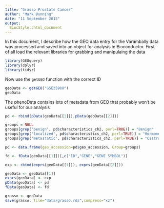 ```yaml
---
title: "Grasso Prostate Cancer"
author: "Mark Dunning"
date: "11 September 2015"
output:
  BiocStyle::html_document
---
```


In this document, I describe how the GEO data entry for the Varambally data was processed and saved into an object for analysis in Bioconductor. First of all load the relevant libraries for grabbing and manipulaing the data

```r
library(GEOquery)
library(dplyr)
library(tidyr)

```

Now use the `getGEO` function with the correct ID

```r

geoData <- getGEO("GSE35988")
geoData
```

The phenoData contains lots of metadata from GEO that probably won't be useful for our analysis

```r
pd <- rbind(pData(geoData[[1]]),pData(geoData[[2]]))

groups = NULL
groups[grep('benign', pd$characteristics_ch2, perl=TRUE)] = "Benign"
groups[grep('localized', pd$characteristics_ch2, perl=TRUE)] = "HormomeDependant"
groups[grep('metastatic', pd$characteristics_ch2, perl=TRUE)] = "CastrateResistant"

pd <- data.frame(geo_accession=pd$geo_accession, Group=groups)

fd <- fData(geoData[[1]])[,c("ID","GENE","GENE_SYMBOL")]

exp <- cbind(exprs(geoData[[1]]), exprs(geoData[[2]]))

geoData <- geoData[[1]]
exprs(geoData) <- exp
pData(geoData) <- pd
fData(geoData) <- fd

grasso <- geoData
save(grasso, file="data/grasso.rda",compress="xz")

```

